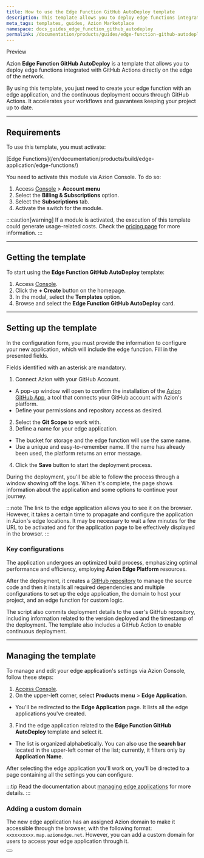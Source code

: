 ```yaml
---
title: How to use the Edge Function GitHub AutoDeploy template
description: This template allows you to deploy edge functions integrated with GitHub Actions directly on the edge.
meta_tags: templates, guides, Azion Marketplace
namespace: docs_guides_edge_function_github_autodeploy
permalink: /documentation/products/guides/edge-function-github-autodeploy/
---
```



<Badge variant="accent">
Preview
</Badge>

Azion **Edge Function GitHub AutoDeploy** is a template that allows you to deploy edge functions integrated with GitHub Actions directly on the edge of the network.

By using this template, you just need to create your edge function with an edge application, and the continuous deployment occurs through GitHub Actions. It accelerates your workflows and guarantees keeping your project up to date.

---

## Requirements

To use this template, you must activate:

<Badge>
[Edge Functions](/en/documentation/products/build/edge-application/edge-functions/)
</Badge>

You need to activate this module via Azion Console. To do so:

1. Access [Console](/en/documentation/products/guides/how-to-access-rtm/) > **Account menu**
2. Select the **Billing & Subscriptions** option.
3. Select the **Subscriptions** tab.
4. Activate the switch for the module.

:::caution[warning]
If a module is activated, the execution of this template could generate usage-related costs. Check the [pricing page](/en/documentation/products/pricing/) for more information.
:::

---

## Getting the template

To start using the **Edge Function GitHub AutoDeploy** template:

1. Access [Console](https://console.azion.com/).
2. Click the **+ Create** button on the homepage.
3. In the modal, select the **Templates** option.
4. Browse and select the **Edge Function GitHub AutoDeploy** card.

---

## Setting up the template

In the configuration form, you must provide the information to configure your new application, which will include the edge function. Fill in the presented fields. 

Fields identified with an asterisk are mandatory.

1. Connect Azion with your GitHub Account.
- A pop-up window will open to confirm the installation of the [Azion GitHub App](https://www.azion.com/en/documentation/products/guides/azion-github-app/), a tool that connects your GitHub account with Azion's platform.
- Define your permissions and repository access as desired.
2. Select the **Git Scope** to work with.
3. Define a name for your edge application.
- The bucket for storage and the edge function will use the same name.
- Use a unique and easy-to-remember name. If the name has already been used, the platform returns an error message.
4. Click the **Save** button to start the deployment process.

During the deployment, you'll be able to follow the process through a window showing off the logs. When it's complete, the page shows information about the application and some options to continue your journey.

:::note
The link to the edge application allows you to see it on the browser. However, it takes a certain time to propagate and configure the application in Azion's edge locations. It may be necessary to wait a few minutes for the URL to be activated and for the application page to be effectively displayed in the browser.
:::

### Key configurations

The application undergoes an optimized build process, emphasizing optimal performance and efficiency, employing **Azion Edge Platform** resources.

After the deployment, it creates a [GitHub repository](https://github.com/aziontech/azion-samples/tree/dev/templates/edge-function-github-autodeploy) to manage the source code and then it installs all required dependencies and multiple configurations to set up the edge application, the domain to host your project, and an edge function for custom logic.

The script also commits deployment details to the user's GitHub repository, including information related to the version deployed and the timestamp of the deployment. The template also includes a GitHub Action to enable continuous deployment.

---

## Managing the template

To manage and edit your edge application's settings via Azion Console, follow these steps:

1. [Access Console](https://console.azion.com/).
2. On the upper-left corner, select **Products menu** > **Edge Application**.
- You'll be redirected to the **Edge Application** page. It lists all the edge applications you've created.
3. Find the edge application related to the **Edge Function GitHub AutoDeploy** template and select it. 
- The list is organized alphabetically. You can also use the **search bar** located in the upper-left corner of the list; currently, it filters only by **Application Name**.

After selecting the edge application you'll work on, you'll be directed to a page containing all the settings you can configure.

:::tip
Read the documentation about [managing edge applications](/en/documentation/products/build/edge-application/first-steps/) for more details.
:::

### Adding a custom domain

The new edge application has an assigned Azion domain to make it accessible through the browser, with the following format: `xxxxxxxxxx.map.azionedge.net`. However, you can add a custom domain for users to access your edge application through it.


<Button href="/en/documentation/products/build/edge-application/domains/" text="go to Domains reference" variant="secondary"> 
</Button>
